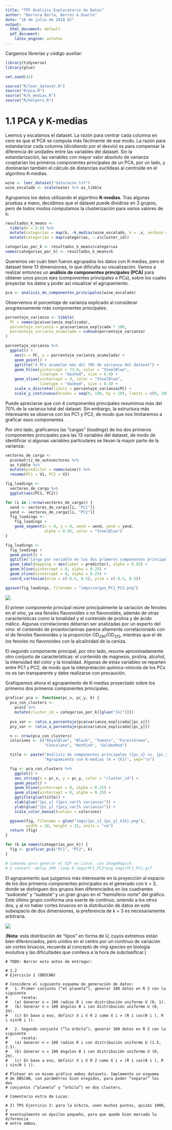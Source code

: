 ```yaml
---
title: "TP5 Análisis Exploratorio de Datos"
author: "Barrera Borla, Berros & Duarte"
date: "16 de julio de 2018 EC"
output:
  html_document: default
  pdf_document: 
    latex_engine: xelatex
---
```


Cargamos librerías y código auxiliar:

```r
library(tidyverse)
library(glue)

set.seed(42)

source("R/leer_dataset.R")
source("R/pca.R")
source("R/k_medias.R")
source("R/helpers.R")
```

# 1.1 PCA y K-medias

Leemos y escalamos el dataset. La razón para centrar cada columna en cero es
que el PCA se computa más fácilmente de ese modo. La razón para estandarizar
cada columna (dividiendo por el desvío) es para compensar la diferencia
de unidades entre las variables del dataset. Sin la estandarización, las
variables con mayor valor absoluto de varianza cooptarían los primeros
componentes principales de un PCA, por un lado, y dominarían también el cálculo
de distancias euclídeas al centroide en el algoritmo K-medias.

```r
wine <- leer_dataset("data/wine.txt")
wine_escalado <- scale(wine) %>% as_tibble
```

Agrupamos los datos utilizando el algoritmo **K-medias**. Tras algunas pruebas
a mano, decidimos que el dataset puede dividirse en 3 grupos, pero de todos
modos computamos la clusterización para varios valores de k:

```r
resultados_k_means <-
  tibble(k = 2:6) %>%
  mutate(categorias = map(k, ~k_medias(wine_escalado, k = .x, verboso = T))) %>%
  mutate(categorias = map(categorias, ~.x$cluster_id))

categorias_por_k <- resultados_k_means$categorias
names(categorias_por_k) <- resultados_k_means$k
```

Queremos ver cuán bien fueron agrupados los datos con K-medias, pero
el dataset tiene 13 dimensiones, lo que dificulta su visualización.
Vamos a realizar entonces un **análisis de componentes principales (PCA)** para
obtener unos pocos ejes (componentes principales o PCs), sobre los cuales
proyectar los datos y poder así visualizar el agrupamiento.

```r
pca <- analisis_de_componentes_principales(wine_escalado)
```

Observemos el porcentaje de varianza explicado al considerar progresivamente más
componentes principales:

```r
porcentaje_varianza <- tibble(
  PC = names(pca$varianza_explicada),
  porcentaje_varianza = pca$varianza_explicada * 100,
  porcentaje_varianza_acumulada = cumsum(porcentaje_varianza)
)

porcentaje_varianza %>%
  ggplot() +
    aes(x = PC, y = porcentaje_varianza_acumulada) +
    geom_point() +
    ggtitle("4 PCs acumulan más del 70% de varianza del dataset") +
    geom_hline(yintercept = 73.6, color = "SteelBlue",
               linetype = "dashed", size = 0.4) +
    geom_vline(xintercept = 4, color = "SteelBlue",
               linetype = "dashed", size = 0.4) +
    scale_x_discrete(limits = porcentaje_varianza$PC) +
    scale_y_continuous(breaks = seq(0, 100, by = 10), limits = c(0, 100))
```

Puede apreciarse que con 4 componentes principales resumimos más del 70% de la
varianza total del dataset. Sin embargo, la estructura más interesante se
observa con los PC1 y PC2, de modo que nos limitaremos a graficar esos
componentes.

Por otro lado, graficamos las "cargas" (_loadings_) de los dos primeros
componentes principales para las 13 variables del dataset, de modo de
identificar si algunas variables particulares se llevan la mayor parte de la
varianza:

```r
vectores_de_carga <-
  pca$matriz_de_autovectores %>%
  as_tibble %>%
  mutate(predictor = names(wine)) %>%
  rename(PC1 = V1, PC2 = V2)

fig_loadings <-
  vectores_de_carga %>%
  ggplot(aes(PC1, PC2))

for (i in 1:nrow(vectores_de_carga)) {
  xend <- vectores_de_carga[[i, "PC1"]]
  yend <- vectores_de_carga[[i, "PC2"]]
  fig_loadings <-
    fig_loadings +
    geom_segment(x = 0, y = 0, xend = xend, yend = yend,
                 alpha = 0.35, color = "SteelBlue")
}

fig_loadings <-
  fig_loadings +
  geom_point() +
  ggtitle("Carga por variable en los dos primeros componentes principales") +
  geom_label(mapping = aes(label = predictor), alpha = 0.65) +
  geom_hline(yintercept = 0, alpha = 0.25) +
  geom_vline(xintercept = 0, alpha = 0.25) +
  coord_cartesian(xlim = c(-0.5, 0.5), ylim = c(-0.5, 0.5))

ggsave(fig_loadings, filename = "imgs/cargas_PC1_PC2.png")
```

![](imgs/cargas_PC1_PC2.png)

El primer componente principal reúne principalmente la variación de fenoles
en el vino, ya sea fenoles flavonoides o no flavonoides, además de otras
características como la tonalidad y el contenido de prolina y de ácido málico.
Algunas correlaciones deberían ser analizadas por un experto del vino:
el contenido de proantocianinas parece altamente correlacionado con el de
fenoles flavonoides y la proporción OD<sub>280</sub>/OD<sub>315</sub>,
mientras que el de los fenoles no flavonoides con la alcalinidad de la ceniza.

El segundo componente principal, por otro lado, resume aproximadamente
otro conjunto de características: el contenido de magnesio, prolina, alcohol,
la intensidad del color y la tonalidad. Algunas de estas variables se reparten
entre PC1 y PC2, de modo que la interpretación química-vinícola de los PCs no es
tan transparente y debe realizarse con precaución.

Grafiquemos ahora el agrupamiento de K-medias proyectado sobre los primeros dos
primeros componentes principales.

```r
graficar_pca <- function(pc_x, pc_y, k) {
  pca_con_clusters <-
    pca$Z %>% 
    mutate(cluster_id = categorias_por_k[[glue("{k}")]])
  
  pcx_var <- ratio_a_porcentaje(pca$varianza_explicada[[pc_x]])
  pcy_var <- ratio_a_porcentaje(pca$varianza_explicada[[pc_y]])

  n <- nrow(pca_con_clusters)
  colorines <- c("RoyalBlue", "Black", "Tomato", "ForestGreen",
                 "Chocolate", "HotPink", "GoldenRod")

  title <- paste("Análisis de componentes principales ({pc_x} vs. {pc_y})",
                 "Agrupamiento con K-medias (k = {k})", sep="\n")

  fig <- pca_con_clusters %>%
    ggplot() +
    aes_string(x = pc_x, y = pc_y, color = "cluster_id") +
    geom_point() +
    geom_hline(yintercept = 0, alpha = 0.25) +
    geom_vline(xintercept = 0, alpha = 0.25) +
    ggtitle(glue(title)) +
    xlab(glue("{pc_x} ({pcx_var}% varianza)")) +
    ylab(glue("{pc_y} ({pcy_var}% varianza)")) +
    scale_color_manual(values = colorines)

  ggsave(fig, filename = glue("imgs/{pc_x}_{pc_y}_k{k}.png"),
         width = 18, height = 15, units = "cm")
  return (fig)
}

for (k in names(categorias_por_k)) {
  fig <- graficar_pca("PC1", "PC2", k)
}

# Comando para generar el GIF en Linux, con ImageMagick:
# $ convert -delay 200 -loop 0 imgs/PC1_PC2*png imgs/PC1_PC2.gif
```

El agrupamiento que juzgamos más interesante en la proyección al espacio de los
dos primeros componentes principales es el generado con k = 3, donde se
distinguen dos grupos bien diferenciados en los cuadrantes "sudoeste" y "sudeste"
y un gran grupo en el "hemisferio norte" del gráfico. Este último grupo conforma
una suerte de continuo, uniendo a los otros dos, y al no haber cortes bruscos
en la distribución de datos en este subespacio de dos dimensiones, la
preferencia de k = 3 es necesariamente arbitraria.

![](imgs/PC1_PC2.gif)

(**Nota**: esta distribución de "tipos" en forma de U, cuyos extremos están bien
diferenciados, pero unidos en el centro por un continuo de variación sin
cortes bruscos, recuerda al concepto de _ring species_ en biología
evolutiva y las dificultades que conlleva a la hora de subclasificar.)

```
# TODO: Borrar esto antes de entregar:

# 1.2
# Ejercicio 2 (DBSCAN)

# Considere el siguiente esquema de generación de datos:
#   1. Primer conjunto (“el planeta”), generar 100 datos en R 2 con la siguiente
#      receta:
#   (a) Generar n = 100 radios R i con distribución uniforme U (0, 1).
#   (b) Generar n = 100 ángulos θ i con distribución uniforme U (0, 2π).
#   (c) En base a eso, definir X i ∈ R 2 como X i = (R i cos(θ i ), R i sin(θ i )).

#   2. Segundo conjunto (“la órbita”), generar 100 datos en R 2 con la siguiente
#      receta:
#   (a) Generar n = 100 radios R i con distribución uniforme U (1.5, 2.5).
#   (b) Generar n = 100 ángulos θ i con distribución uniforme U (0, 2π).
#   (c) En base a eso, definir X i ∈ R 2 como X i = (R i cos(θ i ), R i sin(θ i )).

# Plotear en un mismo gráfico ambos datasets. Implemente un esquema
# de DBSCAN, con parámetros bien elegidos, para poder “separar” los dos
# conjuntos (“planeta” y “órbita”) en dos clusters.

# Comentario extra de Lucas:

# 2) TP5 Ejercicio 2: para la órbita, usen muchos puntos, quizás 1000, y
# eventualmente un épsilon pequeño, para que quede bien marcada la diferencia
# entre ambos.
```
